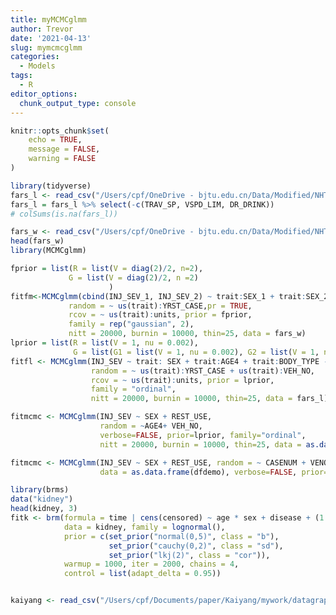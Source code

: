 ```yaml
---
title: myMCMCglmm
author: Trevor
date: '2021-04-13'
slug: mymcmcglmm
categories:
  - Models
tags:
  - R
editor_options: 
  chunk_output_type: console
---
```

```r
knitr::opts_chunk$set(
	echo = TRUE,
	message = FALSE,
	warning = FALSE
)
```


```r
library(tidyverse)
fars_l <- read_csv("/Users/cpf/OneDrive - bjtu.edu.cn/Data/Modified/NHTSAdata/data/Output_fars/Routput_20210411_/dfpvalong.csv")
fars_l = fars_l %>% select(-c(TRAV_SP, VSPD_LIM, DR_DRINK))
# colSums(is.na(fars_l))

fars_w <- read_csv("/Users/cpf/OneDrive - bjtu.edu.cn/Data/Modified/NHTSAdata/data/Output_fars/Routput_20210411_/df_pvawide.csv")
head(fars_w)
library(MCMCglmm)

fprior = list(R = list(V = diag(2)/2, n=2),
             G = list(V = diag(2)/2, n =2)
                      )
fitfm<-MCMCglmm(cbind(INJ_SEV_1, INJ_SEV_2) ~ trait:SEX_1 + trait:SEX_2 + trait:AGE4_1 + trait:AGE4_2- 1,
             random = ~ us(trait):YRST_CASE,pr = TRUE,
             rcov = ~ us(trait):units, prior = fprior,
             family = rep("gaussian", 2),
             nitt = 20000, burnin = 10000, thin=25, data = fars_w)
lprior = list(R = list(V = 1, nu = 0.002), 
              G = list(G1 = list(V = 1, nu = 0.002), G2 = list(V = 1, nu = 0.002)))
fitfl <- MCMCglmm(INJ_SEV ~ trait: SEX + trait:AGE4 + trait:BODY_TYPE - 1,
                  random = ~ us(trait):YRST_CASE + us(trait):VEH_NO, 
                  rcov = ~ us(trait):units, prior = lprior,
                  family = "ordinal",
                  nitt = 20000, burnin = 10000, thin=25, data = fars_l)

fitmcmc <- MCMCglmm(INJ_SEV ~ SEX + REST_USE, 
                    random = ~AGE4+ VEH_NO,
                    verbose=FALSE, prior=lprior, family="ordinal",
                    nitt = 20000, burnin = 10000, thin=25, data = as.data.frame(fars_l))

fitmcmc <- MCMCglmm(INJ_SEV ~ SEX + REST_USE, random = ~ CASENUM + VENO, 
                    data = as.data.frame(dfdemo), verbose=FALSE, prior=prior, family="ordinal")

```

```r
library(brms)
data("kidney")
head(kidney, 3)
fitk <- brm(formula = time | cens(censored) ~ age * sex + disease + (1 + age|patient),
            data = kidney, family = lognormal(),
            prior = c(set_prior("normal(0,5)", class = "b"),
                      set_prior("cauchy(0,2)", class = "sd"),
                      set_prior("lkj(2)", class = "cor")), 
            warmup = 1000, iter = 2000, chains = 4,
            control = list(adapt_delta = 0.95))



```



```r

kaiyang <- read_csv("/Users/cpf/Documents/paper/Kaiyang/mywork/datagraph/car1203.csv")


```




